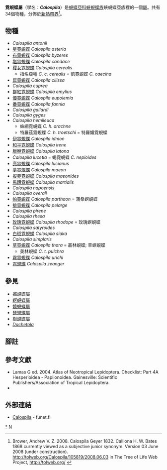 {{NoteTA
|G1=Butterfly
}}
{{Automatic Taxobox
| taxon = Calospila
| image = CramerAndStoll-uitlandsche kapellen supplement- pl. 37.jpg
| image_width = 300px
| image_caption = [[霓蜆蝶|霓蜆蝶]]（左上及右上）<br />''Calospila zeanger''
| authority = Geyer in Hübner, [1832]
| type_species = [[帕霓蜆蝶|帕霓蜆蝶]]<br />''Calospila thermodoe''
| type_species_authority = Geyer, [1832]
| subdivision_ranks = 物種
| subdivision = 
共34種，詳閱正文。
| synonyms =
* ''Calliona'' <small>H. W. Bates 1868</small>
}}

'''霓蜆蝶屬'''（學名：'''''Calospila'''''）是[[蜆蝶亞科|蜆蝶亞科]][[蛺蜆蝶族|蛺蜆蝶族]]蛺蜆蝶亞族裡的一個[[屬|屬]]。共有34個物種，分佈於[[新熱帶界|新熱帶界]]<ref>Brower, Andrew V. Z. 2008. Calospila Geyer 1832. Calliona H. W. Bates 1868 currently viewed as a subjective junior synonym. Version 03 June 2008 (under construction). http://tolweb.org/Calospila/105819/2008.06.03 {{Wayback|url=http://tolweb.org/Calospila/105819/2008.06.03 |date=20191201004419 }} in The Tree of Life Web Project, http://tolweb.org/ {{Wayback|url=http://tolweb.org/ |date=20110515100516 }} {{en}}</ref>。

== 物種 ==
* ''Calospila antonii''
* [[星霓蜆蝶|星霓蜆蝶]] ''Calospila asteria''
* [[布霓蜆蝶|布霓蜆蝶]] ''Calospila byzeres''
* [[堪霓蜆蝶|堪霓蜆蝶]] ''Calospila candace''
* [[稷女霓蜆蝶|稷女霓蜆蝶]] ''Calospila cerealis''
** 指名亞種 ''C. c. cerealis'' = 凱霓蜆蝶 ''C. caecina''
* [[犀霓蜆蝶|犀霓蜆蝶]] ''Calospila cilissa''
* ''Calospila cuprea''
* [[群紅霓蜆蝶|群紅霓蜆蝶]] ''Calospila emylius''
* [[優霓蜆蝶|優霓蜆蝶]] ''Calospila eupolemia''
* [[番霓蜆蝶|番霓蜆蝶]] ''Calospila fannia''
* ''Calospila gallardi''
* ''Calospila gyges''
* ''Calospila hemileuca''
** 蛛網霓蜆蝶 ''C. h. arachne''
** 特羅茲霓蜆蝶 ''C. h. troetschi'' = 特羅媚霓蜆蝶
* [[伊霓蜆蝶|伊霓蜆蝶]] ''Calospila idmon''
* [[和平霓蜆蝶|和平霓蜆蝶]] ''Calospila irene''
* [[臘脫霓蜆蝶|臘脫霓蜆蝶]] ''Calospila latona''
* ''Calospila lucetia'' = 蝎霓蜆蝶 ''C. nepioides''
* [[亮霓蜆蝶|亮霓蜆蝶]] ''Calospila lucianus''
* [[夢霓蜆蝶|夢霓蜆蝶]] ''Calospila maeon''
* [[擬夢霓蜆蝶|擬夢霓蜆蝶]] ''Calospila maeonides''
* [[馬蹄霓蜆蝶|馬蹄霓蜆蝶]] ''Calospila martialis''
* ''Calospila napoensis''
* ''Calospila overali''
* [[帕霓蜆蝶|帕霓蜆蝶]] ''Calospila parthaon'' = 蒲桑螟蜆蝶
* [[排霓蜆蝶|排霓蜆蝶]] ''Calospila pelarge''
* ''Calospila pirene''
* ''Calospila rhesa''
* [[玫瑰霓蜆蝶|玫瑰霓蜆蝶]] ''Calospila rhodope'' = 玫瑰螟蜆蝶
* ''Calospila satyroides''
* [[白斑霓蜆蝶|白斑霓蜆蝶]] ''Calospila siaka''
* ''Calospila simplaris''
* [[草霓蜆蝶|草霓蜆蝶]] ''Calospila thara'' = 叢林蜆蝶; 草螟蜆蝶
** 美林蜆蝶 ''C. t. pulchra''
* [[霧霓蜆蝶|霧霓蜆蝶]] ''Calospila urichi''
* [[霓蜆蝶|霓蜆蝶]] ''Calospila zeanger''

== 參見 ==
* [[媚蜆蝶屬|媚蜆蝶屬]]
* [[螟蜆蝶屬|螟蜆蝶屬]]
* [[嬈蜆蝶屬|嬈蜆蝶屬]] 
* [[瑟蜆蝶屬|瑟蜆蝶屬]]
* [[樹蜆蝶屬|樹蜆蝶屬]]
* ''[[Dachetola|Dachetola]]''

== 腳註 ==
<references/>

== 參考文獻 ==
{{Commons category|Calospila}}
{{Wikispecies|Calospila}}
* Lamas G ed. 2004. Atlas of Neotropical Lepidoptera. Checklist: Part 4A Hesperioidea - Papiionoidea. Gainesville: Scientific Publishers/Association of Tropical Lepidoptera.
* {{Cite book | author = 寿建新, 周尧, 李宇飞 | title = 世界蝴蝶分類名錄 | location = 中國 | publisher = 陝西科學技術出版社 | date = 2006-04-01 | ISBN = 9787536936768}}

== 外部連結 ==
* [http://ftp.funet.fi/pub/sci/bio/life/insecta/lepidoptera/ditrysia/papilionoidea/riodinidae/calospila/ Calospila] - funet.fi

{{蜆蝶亞科}}
{{Taxonbar|from=Q1762579}}

[[Category:霓蜆蝶屬|*]]
[[Category:蛺蜆蝶族|N]]
